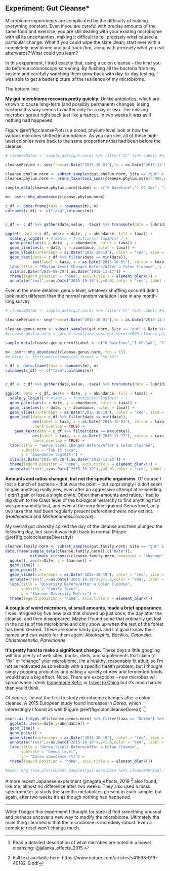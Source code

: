 ## Experiment: Gut Cleanse* {#experimentCleanse}

Microbiome experiments are complicated by the difficulty of holding everything constant. Even if you are careful with precise amounts of the same food and exercise, you are still dealing with your existing microbiome with all its uncertainties, making it difficult to tell precisely what caused a particular change. What if you could wipe the slate clean; start over with a completely new biome and just track *that,* along with precisely what you eat afterwards? What could you learn?

In this experiment, I tried exactly that, using a colon cleanse – the kind you do before a colonoscopy screening. By flushing all the bacteria from my system and carefully watching them grow back with day-to-day testing, I was able to get a better picture of the resilience of my microbiome.

The bottom line: 

**My gut microbiome recovers pretty quickly.** Unlike antibiotics, which are known to cause long-term (and possibly permanent) changes, losing bacteria this way seems to matter only for a day or two. The missing microbes sprout right back just like a haircut. In two weeks it was as if nothing had happened.

Figure \@ref(fig:cleansePlot) is a broad, phylum-level look at how the various microbes shifted in abundance. As you can see, all of these high-level colonies were back to the same proportions that had been before the cleanse.

```r
# cleanseDates <- sample_data(gut.norm) %>% filter("CC" %in% Label) #%>% select(Date) %>% as.vector()  #%in% sample_data(gut.norm)$Date # == as.Date(sample_data(gut.norm)$Date)

cleansePeriod <- seq(from=as.Date("2015-10-01"),to = as.Date("2015-12-01"),by=1)

cleanse.phylum.norm <- subset_samples(gut.phylum.norm, Site == "gut" & Date %in% cleansePeriod)
cleanse.phylum.norm <- prune_taxa(taxa_sums(cleanse.phylum.norm)>4000,cleanse.phylum.norm)

sample_data(cleanse.phylum.norm)$Label <- c("0 Baseline","1 CC-1wk", "2 CC-1 day", "3 CC", "4 CC+1", "5 CC+2", "6 CC+1wk", "7 CC+2 wks", "8 CC+1 Month")

m<- psmr::mhg_abundance(cleanse.phylum.norm)

c_df <- data.frame(taxa = rownames(m), m)
colnames(c_df) <- c("taxa",colnames(m))


c_df <- c_df %>% gather(date,value, -taxa) %>% transmute(date = lubridate::as_date(date), taxa, abundance = value/10000)

ggplot( data = c_df, aes(x = date, y = abundance, fill = taxa)) +
  scale_y_log10() + #labels = function(x) log10(x) ) +
  geom_point(aes(x = date, y = abundance, color = taxa)) + 
  geom_line(aes(x = date, y = abundance, color = taxa)) +
  geom_vline(xintercept = as.Date("2015-10-19"), color = "red", size = 2, alpha = .2) + 
  geom_text(data = c_df %>% filter(date == min(date)),
            aes(label = taxa, x = as.Date("2015-10-01"), colour = taxa, y = abundance)) + 
  labs(title = "Phylum-level Changes Before/After a Colon Cleanse", y = "Abundance log10(%)") +
  xlim(as.Date("2015-09-28"),as.Date("2015-11-17")) + 
  theme(legend.position = "none", axis.title.x = element_blank()) + 
  annotate("text",x=as.Date("2015-10-19"),y=0.01,color = "red", label = "Colon\nCleanse") 
```

Even at the more detailed, genus-level, whatever shuffling occured didn't look much different than the normal random variation I see in any month-long survey. 

```r
# cleanseDates <- sample_data(gut.norm) %>% filter("CC" %in% Label) #%>% select(Date) %>% as.vector()  #%in% sample_data(gut.norm)$Date # == as.Date(sample_data(gut.norm)$Date)

cleansePeriod <- seq(from=as.Date("2015-10-01"),to = as.Date("2015-12-01"),by=1)

cleanse.genus.norm <- subset_samples(gut.norm, Site == "gut" & Date %in% cleansePeriod)
#cleanse.phylum.norm <- prune_taxa(taxa_sums(gut.norm)>4000,cleanse.phylum.norm)

sample_data(cleanse.genus.norm)$Label <- c("0 Baseline","1 CC-1wk", "2 CC-1 day", "3 CC", "4 CC+1", "5 CC+2", "6 CC+1wk", "7 CC+2 wks", "8 CC+1 Month")

m<- psmr::mhg_abundance(cleanse.genus.norm, top = 15)
#m_dates <- strftime(colnames(m),format = "%b-%d")

c_df <- data.frame(taxa = rownames(m), m)
colnames(c_df) <- c("taxa",colnames(m))


c_df <- c_df %>% gather(date,value, -taxa) %>% transmute(date = lubridate::as_date(date), taxa, abundance = value/10000)

ggplot( data = c_df, aes(x = date, y = abundance, fill = taxa)) +
  scale_y_log10() + #labels = function(x) log10(x) ) +
  geom_point(aes(x = date, y = abundance, color = taxa)) + 
  geom_line(aes(x = date, y = abundance, color = taxa)) +
  geom_vline(xintercept = as.Date("2015-10-19"), color = "red", size = 2, alpha = .2) + 
  geom_text(data = c_df %>% filter(date == min(date)),
            aes(label = taxa, x = as.Date("2015-10-01"), colour = taxa, y = abundance),
            check_overlap = TRUE) + 
    geom_text(data = c_df %>% filter(date == max(date)),
            aes(label = taxa, x = as.Date("2015-11-17"), colour = taxa, y = abundance),
            check_overlap = TRUE) + 
  labs(title = "Genus-level Changes Before/After a Colon Cleanse",
       subtitle = "Top 15 taxa",
       y = "Abundance log10(%)") +
  xlim(as.Date("2015-09-28"),as.Date("2015-11-25")) + 
  theme(legend.position = "none", axis.title.x = element_blank()) + 
  annotate("text",x=as.Date("2015-10-19"),y=0.01,color = "red", label = "Colon\nCleanse") 
```




**Amounts and ratios changed, but not the specific organisms**. Of course I lost a bunch of bacteria – that was the point – but surprisingly I didn’t seem to gain anything really new, even after an aggressive attempt at re-seeding. I didn’t gain or lose a single phyla. Other than amounts and ratios, I had to dig down to the Class level of the biological hierarchy to find anything that was permanently lost, and even at the very fine-grained Genus level, only two taxa that had been regularly present beforehand were now extinct. (*Holdemania* and *Methanomassiliicoccus*).

My overall gut diversity spiked the day of the cleanse and then plunged the following day, but soon it was right back to normal (Figure \@ref(fig:coloncleanseDiversity))

```r

cleanse.family.norm <- subset_samples(gut.family.norm, Site == "gut" & Date %in% cleansePeriod)
data.frame(sample_data(cleanse.family.norm)[,c("Date")],
           estimate_richness(cleanse.family.norm, measures = "shannon")) %>%
  ggplot(.,aes(x=Date, y = Shannon)) +
  geom_line() + 
  geom_point() +
  geom_vline(xintercept = as.Date("2015-10-19"), color = "red", size = 2, alpha = .2) +
  annotate("text",x=as.Date("2015-10-19"),y=1.6,color = "red", label = "Colon\nCleanse") + 
  labs(title = "Diversity Before/After a Colon Cleanse",
       subtitle = "Family level",
       y = "Shannon Diversity Metric") +
  theme(legend.position = "none", axis.title.x = element_blank()) 
```

**A couple of weird microbers, at small amounts, made a brief appearance.** I was intrigued by five new taxa that showed up just once, the day after the cleanse, and then disappeared. Maybe I found some that ordinarily get lost in the noise of the microbiome and only show up when the rest of the forest has been cleared. These are some hardy guys and I’m glad I know their names and can watch for them again: *Abiotrophia, Bacillus, Catonella, Christensenella, Parvimonas*.

**It’s pretty hard to make a significant change.** These days a little googling will find plenty of web sites, books, diets, and supplements that claim to “fix” or “change” your microbiome. I’m a healthy, reasonably fit adult, so I’m not as motivated as somebody with a specific health problem, but I thought simply popping probiotics and eating a variety of new and fermented foods would have a big effect. Nope. There are exceptions – new microbes will sprout when I drink [homemade Kefir](#experimentKefir), or [travel to China](#chinaTravel) but it's much harder than you'd think.

Of course, I'm not the first to study microbiome changes after a colon cleanse. A 2015 European study found increases in _Dorea_, which interestingly I found as well (Figure \@ref(fig:coloncleanseDorea)) .^[Read a detailed description of what microbes are noted in a bowel cleansing: @jalanka_effects_2015 ]
 
```r

psmr::as_tidyps_df(cleanse.genus.norm) %>% filter(taxa == "Dorea") %>%
  ggplot(.,aes(x=date,y=abundance)) +
  geom_line() + 
  geom_point() +
  geom_vline(xintercept = as.Date("2015-10-19"), color = "red", size = 2, alpha = .2) +
  annotate("text",x=as.Date("2015-10-19"),y=1.6,color = "red", label = "Colon\nCleanse") + 
  labs(title = "Dorea levels Before/After a Colon Cleanse",
       subtitle = "Genus level",
       y = "Dorea abundance (%)") +
  theme(legend.position = "none", axis.title.x = element_blank()) 

#psmr::mhg_taxa_plot(subset_samples(gut.norm,Date %in% cleansePeriod),"Dorea") 
```

A more recent Japanese experiment @nagata_effects_2019 ^[Full text available here: https://www.nature.com/articles/s41598-019-40182-9.pdf] also found, like me, almost no difference after two weeks. They also used a mass spectrometer to study the specific metabolites present in each sample, but again, after two weeks it's as though nothing had happened.

---

When I began this experiment I thought for sure I'd find something unusual and perhaps uncover a new way to modify the microbiome. Ultimately the main thing I learned is that the microbiome is incredibly robust. Even a complete reset won't change much.


